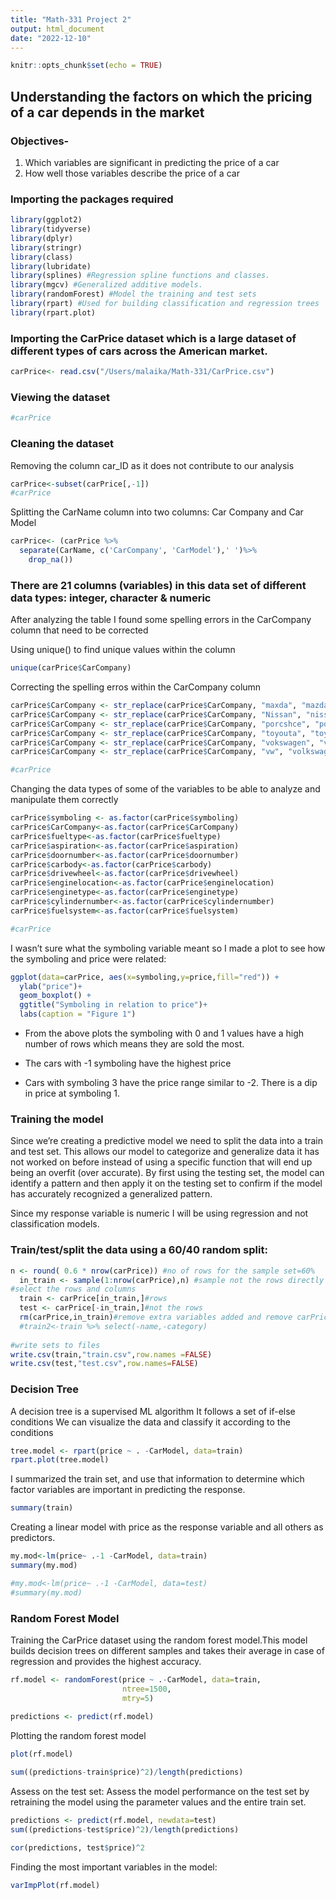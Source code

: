 ```yaml
---
title: "Math-331 Project 2"
output: html_document
date: "2022-12-10"
---
```


```r
knitr::opts_chunk$set(echo = TRUE)
```

## Understanding the factors on which the pricing of a car depends in the market

### Objectives- 
1. Which variables are significant in predicting the price of a car
2. How well those variables describe the price of a car

### Importing the packages required

```r
library(ggplot2) 
library(tidyverse)
library(dplyr)
library(stringr)
library(class)
library(lubridate)
library(splines) #Regression spline functions and classes.
library(mgcv) #Generalized additive models.
library(randomForest) #Model the training and test sets
library(rpart) #Used for building classification and regression trees
library(rpart.plot)
```

### Importing the CarPrice dataset which is a large dataset of different types of cars across the American market.
```r
carPrice<- read.csv("/Users/malaika/Math-331/CarPrice.csv")
```

### Viewing the dataset
```r
#carPrice
```

### Cleaning the dataset

Removing the column car_ID as it does not contribute to our analysis
```r
carPrice<-subset(carPrice[,-1])
#carPrice
```

Splitting the CarName column into two columns: Car Company and Car Model 
```r
carPrice<- (carPrice %>% 
  separate(CarName, c('CarCompany', 'CarModel'),' ')%>% 
    drop_na())
```

### There are 21 columns (variables) in this data set of different data types: integer, character & numeric

After analyzing the table I found some spelling errors in the CarCompany column that need to be corrected

Using unique() to find unique values within the column
```r
unique(carPrice$CarCompany)
```

Correcting the spelling erros within the CarCompany column
```r
carPrice$CarCompany <- str_replace(carPrice$CarCompany, "maxda", "mazda")
carPrice$CarCompany <- str_replace(carPrice$CarCompany, "Nissan", "nissan")
carPrice$CarCompany <- str_replace(carPrice$CarCompany, "porcshce", "porsche")
carPrice$CarCompany <- str_replace(carPrice$CarCompany, "toyouta", "toyota")
carPrice$CarCompany <- str_replace(carPrice$CarCompany, "vokswagen", "volkswagen")
carPrice$CarCompany <- str_replace(carPrice$CarCompany, "vw", "volkswagen")

#carPrice
```

Changing the data types of some of the variables to be able to analyze and manipulate them correctly

```r
carPrice$symboling <- as.factor(carPrice$symboling)
carPrice$CarCompany<-as.factor(carPrice$CarCompany)
carPrice$fueltype<-as.factor(carPrice$fueltype)
carPrice$aspiration<-as.factor(carPrice$aspiration)
carPrice$doornumber<-as.factor(carPrice$doornumber)
carPrice$carbody<-as.factor(carPrice$carbody)
carPrice$drivewheel<-as.factor(carPrice$drivewheel)
carPrice$enginelocation<-as.factor(carPrice$enginelocation)
carPrice$enginetype<-as.factor(carPrice$enginetype)
carPrice$cylindernumber<-as.factor(carPrice$cylindernumber)
carPrice$fuelsystem<-as.factor(carPrice$fuelsystem)
```

```r
#carPrice
```
I wasn't sure what the symboling variable meant so I made a plot to see how the symboling and price were related:
```r
ggplot(data=carPrice, aes(x=symboling,y=price,fill="red")) + 
  ylab("price")+
  geom_boxplot() + 
  ggtitle("Symboling in relation to price")+
  labs(caption = "Figure 1")
```
* From the above plots the symboling with 0 and 1 values have a high number of rows which means they are sold the most.

* The cars with -1 symboling have the highest price  

* Cars with symboling 3 have the price range similar to -2. There is a dip in price at symboling 1.

### Training the model
Since we're creating a predictive model we need to split the data into a train and test set. This allows our model to categorize and generalize data it has not worked on before instead of using a specific function that will end up being an overfit (over accurate). By first using the testing set, the model can identify a pattern and then apply it on the testing set to confirm if the model has accurately recognized a generalized pattern. 

Since my response variable is numeric I will be using regression and not classification models.

### Train/test/split the data using a 60/40 random split:
```r
n <- round( 0.6 * nrow(carPrice)) #no of rows for the sample set=60% 
  in_train <- sample(1:nrow(carPrice),n) #sample not the rows directly but draw a sample of the row numbers
#select the rows and columns
  train <- carPrice[in_train,]#rows
  test <- carPrice[-in_train,]#not the rows
  rm(carPrice,in_train)#remove extra variables added and remove carPrice since we've split our dataset 
  #train2<-train %>% select(-name,-category)
  
#write sets to files
write.csv(train,"train.csv",row.names =FALSE)
write.csv(test,"test.csv",row.names=FALSE)
```

### Decision Tree 
A decision tree is a supervised ML algorithm
It follows a set of if-else conditions 
We can visualize the data and classify it according to the conditions
```r
tree.model <- rpart(price ~ . -CarModel, data=train)
rpart.plot(tree.model)
```

I summarized the train set, and use that information to determine which factor variables are important in predicting the response.
```r
summary(train)
```

Creating a linear model with price as the response variable and all others as predictors. 
```r
my.mod<-lm(price~ .-1 -CarModel, data=train)
summary(my.mod)
```

```r
#my.mod<-lm(price~ .-1 -CarModel, data=test)
#summary(my.mod)
```

### Random Forest Model

Training the CarPrice dataset using the random forest model.This model builds decision trees on different samples and takes their average in case of regression and provides the highest accuracy.
```r
rf.model <- randomForest(price ~ .-CarModel, data=train,
                         ntree=1500,
                         mtry=5)
                        
predictions <- predict(rf.model)
```

Plotting the random forest model
```r
plot(rf.model)
```

```r
sum((predictions-train$price)^2)/length(predictions)
```

Assess on the test set: Assess the model performance on the test set by retraining the model using the parameter values and the entire train set. 
```r
predictions <- predict(rf.model, newdata=test)
sum((predictions-test$price)^2)/length(predictions)
```

```r
cor(predictions, test$price)^2
```


Finding the most important variables in the model:
```r
varImpPlot(rf.model)
```

